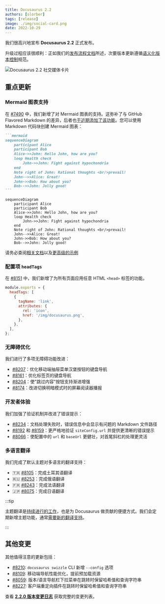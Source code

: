 ```yaml
---
title: Docusaurus 2.2
authors: [slorber]
tags: [release]
image: ./img/social-card.png
date: 2022-10-29
---
```


我们很高兴地宣布 **Docusaurus 2.2** 正式发布。

升级过程应该很顺利：正如我们的[发布流程文档](/community/release-process)所述，次要版本更新遵循[语义化版本控制](https://semver.org/)规范。

![Docusaurus 2.2 社交媒体卡片](./img/social-card.png)

## 重点更新

### Mermaid 图表支持

在 [#7490](https://github.com/facebook/docusaurus/pull/7490) 中，我们新增了对 Mermaid 图表的支持。这弥补了与 GitHub Flavored Markdown 的差异，后者也[于近期添加了该功能](https://github.blog/2022-02-14-include-diagrams-markdown-files-mermaid/)。您可以使用 Markdown 代码块创建 Mermaid 图表：

````md
```mermaid
sequenceDiagram
    participant Alice
    participant Bob
    Alice->>John: Hello John, how are you?
    loop Health check
        John->>John: Fight against hypochondria
    end
    Note right of John: Rational thoughts <br/>prevail!
    John-->>Alice: Great!
    John->>Bob: How about you?
    Bob-->>John: Jolly good!
```
````


<BrowserWindow>

```mermaid
sequenceDiagram
    participant Alice
    participant Bob
    Alice->>John: Hello John, how are you?
    loop Health check
        John->>John: Fight against hypochondria
    end
    Note right of John: Rational thoughts <br/>prevail!
    John-->>Alice: Great!
    John->>Bob: How about you?
    Bob-->>John: Jolly good!
```

</BrowserWindow>

请务必查阅[相关文档](/docs/markdown-features/diagrams)以及[更高级的示例](/tests/pages/diagrams)

### 配置项 `headTags`

在 [#8151](https://github.com/facebook/docusaurus/pull/8151) 中，我们新增了为所有页面应用任意 HTML `<head>` 标签的功能。

```js title="docusaurus.config.js"
module.exports = {
  headTags: [
    {
      tagName: 'link',
      attributes: {
        rel: 'icon',
        href: '/img/docusaurus.png',
      },
    },
  ],
};
```

### 无障碍优化

我们进行了多项无障碍功能改进：

- [#8207](https://github.com/facebook/docusaurus/pull/8207)：优化移动端抽屉菜单汉堡按钮的键盘导航
- [#8161](https://github.com/facebook/docusaurus/pull/8161)：优化标签页的键盘导航
- [#8204](https://github.com/facebook/docusaurus/pull/8204)：使"跳过内容"按钮支持渐进增强
- [#8174](https://github.com/facebook/docusaurus/pull/8174)：改进切换明暗模式时的屏幕阅读器播报

### 开发者体验

我们加强了验证机制并改进了错误提示：

- [#8234](https://github.com/facebook/docusaurus/pull/8234)：文档处理失败时，错误信息中会显示有问题的 Markdown 文件路径
- [#8192](https://github.com/facebook/docusaurus/pull/8192) 和 [#8159](https://github.com/facebook/docusaurus/pull/8159)：更严格地验证 `siteConfig.url` 并提供更清晰的错误提示
- [#8066](https://github.com/facebook/docusaurus/pull/8066)：使配置中的 `url` 和 `baseUrl` 更健壮，对首尾斜杠的处理更灵活

### 多语言翻译

我们完成了默认主题对多语言的翻译支持：

- 🇹🇷 [#8105](https://github.com/facebook/docusaurus/pull/8105)：完成土耳其语翻译
- 🇷🇺 [#8253](https://github.com/facebook/docusaurus/pull/8253)：完成俄语翻译
- 🇫🇷 [#8243](https://github.com/facebook/docusaurus/pull/8243)：完成法语翻译
- 🇯🇵 [#8075](https://github.com/facebook/docusaurus/pull/8075)：完成日语翻译

:::tip

主题翻译是[持续进行的工作](https://github.com/facebook/docusaurus/issues/3526)，也是为 Docusaurus 做贡献的便捷方式。我们会定期新增主题功能，通常[需要新的翻译支持](https://github.com/facebook/docusaurus/issues/3526)。

:::

## 其他变更

其他值得注意的更新包括：

- [#8210](https://github.com/facebook/docusaurus/pull/8210): `docusaurus swizzle` CLI 新增 `--config` 选项
- [#8109](https://github.com/facebook/docusaurus/pull/8109): 移动端导航性能优化，提前预加载资源
- [#8059](https://github.com/facebook/docusaurus/pull/8059): 版本/语言导航栏下拉菜单在跳转时保留哈希值和查询字符串
- [#8227](https://github.com/facebook/docusaurus/pull/8227): 客户端重定向插件在跳转时保留哈希值和查询字符串

查看 **[2.2.0 版本变更日志](/changelog/2.2.0)** 获取完整的变更列表。